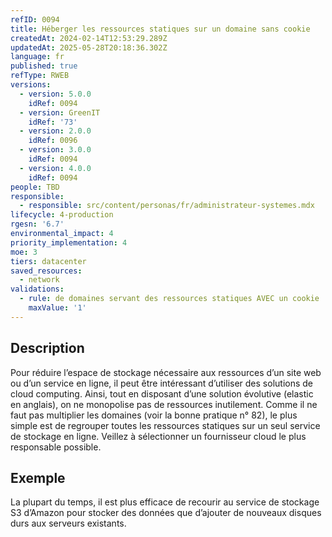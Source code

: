 ```yaml
---
refID: 0094
title: Héberger les ressources statiques sur un domaine sans cookie
createdAt: 2024-02-14T12:53:29.289Z
updatedAt: 2025-05-28T20:18:36.302Z
language: fr
published: true
refType: RWEB
versions:
  - version: 5.0.0
    idRef: 0094
  - version: GreenIT
    idRef: '73'
  - version: 2.0.0
    idRef: 0096
  - version: 3.0.0
    idRef: 0094
  - version: 4.0.0
    idRef: 0094
people: TBD
responsible:
  - responsible: src/content/personas/fr/administrateur-systemes.mdx
lifecycle: 4-production
rgesn: '6.7'
environmental_impact: 4
priority_implementation: 4
moe: 3
tiers: datacenter
saved_resources:
  - network
validations:
  - rule: de domaines servant des ressources statiques AVEC un cookie
    maxValue: '1'
---
```


## Description

Pour réduire l’espace de stockage nécessaire aux ressources d’un site web ou d’un service en ligne, il peut être intéressant d’utiliser des solutions de cloud computing. Ainsi, tout en disposant d’une solution évolutive (elastic en anglais), on ne monopolise pas de ressources inutilement. Comme il ne faut pas multiplier les domaines (voir la bonne pratique n° 82), le plus simple est de regrouper toutes les ressources statiques sur un seul service de stockage en ligne. Veillez à sélectionner un fournisseur cloud le plus responsable possible.

## Exemple

La plupart du temps, il est plus efficace de recourir au service de stockage S3 d’Amazon pour stocker des données que d’ajouter de nouveaux disques durs aux serveurs existants.
